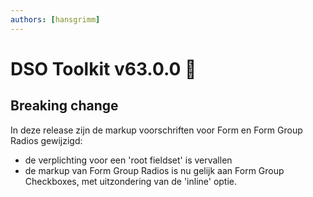 ```yaml
---
authors: [hansgrimm]
---
```


# DSO Toolkit v63.0.0 🎸

## Breaking change

In deze release zijn de markup voorschriften voor Form en Form Group Radios
gewijzigd:

- de verplichting voor een 'root fieldset' is vervallen
- de markup van Form Group Radios is nu gelijk aan Form Group Checkboxes, met uitzondering van de 'inline' optie.

